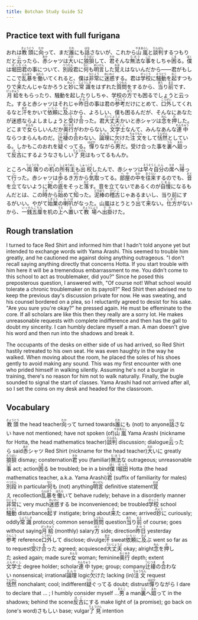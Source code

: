 ```yaml
---
title: Botchan Study Guide 52
---
```


## Practice text with full furigana

<p>
おれは<ruby><rb>教頭</rb><rt>きょうとう</rt></ruby>に<ruby><rb>向</rb><rt>むか</rt></ruby>って、まだ<ruby><rb>誰</rb><rt>だれ</rt></ruby>にも<ruby><rb>話</rb><rt>はな</rt></ruby>さないが、これから<ruby><rb>山嵐</rb><rt>やまあらし</rt></ruby>と<ruby><rb>談判</rb><rt>だんぱん</rt></ruby>するつもりだと<ruby><rb>云</rb><rt>い</rt></ruby>ったら、<ruby><rb>赤</rb><rt>あか</rt></ruby>シャツは<ruby><rb>大</rb><rt>おお</rt></ruby>いに<ruby><rb>狼狽</rb><rt>ろうばい</rt></ruby>して、<ruby><rb>君</rb><rt>きみ</rt></ruby>そんな<ruby><rb>無法</rb><rt>むほう</rt></ruby>な<ruby><rb>事</rb><rt>こと</rt></ruby>をしちゃ<ruby><rb>困</rb><rt>こま</rt></ruby>る。<ruby><rb>僕</rb><rt>ぼく</rt></ruby>は<ruby><rb>堀田</rb><rt>ほった</rt></ruby><ruby><rb>君</rb><rt>くん</rt></ruby>の事について、<ruby><rb>別段</rb><rt>べつだん</rt></ruby>君に<ruby><rb>何</rb><rt>なに</rt></ruby>も<ruby><rb>明言</rb><rt>めいげん</rt></ruby>した<ruby><rb>覚</rb><rt>おぼ</rt></ruby>えはないんだから――君がもしここで<ruby><rb>乱暴</rb><rt>らんぼう</rt></ruby>を<ruby><rb>働</rb><rt>はたら</rt></ruby>いてくれると、僕は<ruby><rb>非常</rb><rt>ひじょう</rt></ruby>に<ruby><rb>迷惑</rb><rt>めいわく</rt></ruby>する。君は<ruby><rb>学校</rb><rt>がっこう</rt></ruby>に<ruby><rb>騒動</rb><rt>そうどう</rt></ruby>を<ruby><rb>起</rb><rt>おこ</rt></ruby>すつもりで<ruby><rb>来</rb><rt>き</rt></ruby>たんじゃなかろうと<ruby><rb>妙</rb><rt>みょう</rt></ruby>に<ruby><rb>常識</rb><rt>じょうしき</rt></ruby>をはずれた<ruby><rb>質問</rb><rt>しつもん</rt></ruby>をするから、<ruby><rb>当</rb><rt>あた</rt></ruby>り<ruby><rb>前</rb><rt>まえ</rt></ruby>です、<ruby><rb>月給</rb><rt>げっきゅう</rt></ruby>をもらったり、騒動を起したりしちゃ、学校の<ruby><rb>方</rb><rt>ほう</rt></ruby>でも困るでしょうと云った。すると赤シャツはそれじゃ<ruby><rb>昨日</rb><rt>きのう</rt></ruby>の事は君の<ruby><rb>参考</rb><rt>さんこう</rt></ruby>だけにとめて、<ruby><rb>口外</rb><rt>こうがい</rt></ruby>してくれるなと<ruby><rb>汗</rb><rt>あせ</rt></ruby>をかいて<ruby><rb>依頼</rb><rt>いらい</rt></ruby>に<ruby><rb>及</rb><rt>およ</rt></ruby>ぶから、よろしい、僕も困るんだが、そんなにあなたが迷惑ならよしましょうと<ruby><rb>受</rb><rt>う</rt></ruby>け<ruby><rb>合</rb><rt>あ</rt></ruby>った。君<ruby><rb>大丈夫</rb><rt>だいじょうぶ</rt></ruby>かいと赤シャツは<ruby><rb>念</rb><rt>ねん</rt></ruby>を<ruby><rb>押</rb><rt>お</rt></ruby>した。どこまで<ruby><rb>女</rb><rt>おんな</rt></ruby>らしいんだか<ruby><rb>奥行</rb><rt>おくゆき</rt></ruby>がわからない。<ruby><rb>文学士</rb><rt>ぶんがくし</rt></ruby>なんて、みんなあんな<ruby><rb>連中</rb><rt>れんちゅう</rt></ruby>ならつまらんものだ。<ruby><rb>辻褄</rb><rt>つじつま</rt></ruby>の<ruby><rb>合</rb><rt>あ</rt></ruby>わない、<ruby><rb>論理</rb><rt>ろんり</rt></ruby>に<ruby><rb>欠</rb><rt>か</rt></ruby>けた<ruby><rb>注文</rb><rt>ちゅうもん</rt></ruby>をして<ruby><rb>恬然</rb><rt>てんぜん</rt></ruby>としている。しかもこのおれを<ruby><rb>疑</rb><rt>うた</rt></ruby>ぐってる。<ruby><rb>憚</rb><rt>はばか</rt></ruby>りながら<ruby><rb>男</rb><rt>おとこ</rt></ruby>だ。受け合った事を<ruby><rb>裏</rb><rt>うら</rt></ruby>へ<ruby><rb>廻</rb><rt>まわ</rt></ruby>って<ruby><rb>反古</rb><rt>ほご</rt></ruby>にするようなさもしい<ruby><rb>了見</rb><rt>りょうけん</rt></ruby>はもってるもんか。
</p>

<p>
ところへ<ruby><rb>両隣</rb><rt>りょうどな</rt></ruby>りの<ruby><rb>机</rb><rt>つくえ</rt></ruby>の<ruby><rb>所有主</rb><rt>しょゆうぬし</rt></ruby>も<ruby><rb>出校</rb><rt>しゅっこう</rt></ruby>したんで、赤シャツは<ruby><rb>早々</rb><rt>そうそう</rt></ruby><ruby><rb>自分</rb><rt>じぶん</rt></ruby>の<ruby><rb>席</rb><rt>せき</rt></ruby>へ<ruby><rb>帰</rb><rt>かえ</rt></ruby>って<ruby><rb>行</rb><rt>い</rt></ruby>った。赤シャツは<ruby><rb>歩</rb><rt>あ</rt></ruby>るき<ruby><rb>方</rb><rt>かた</rt></ruby>から<ruby><rb>気取</rb><rt>きど</rt></ruby>ってる。<ruby><rb>部屋</rb><rt>へや</rt></ruby>の<ruby><rb>中</rb><rt>なか</rt></ruby>を<ruby><rb>往来</rb><rt>おうらい</rt></ruby>するのでも、<ruby><rb>音</rb><rt>おと</rt></ruby>を<ruby><rb>立</rb><rt>た</rt></ruby>てないように<ruby><rb>靴</rb><rt>くつ</rt></ruby>の<ruby><rb>底</rb><rt>そこ</rt></ruby>をそっと<ruby><rb>落</rb><rt>おと</rt></ruby>す。音を立てないであるくのが<ruby><rb>自慢</rb><rt>じまん</rt></ruby>になるもんだとは、この<ruby><rb>時</rb><rt>とき</rt></ruby>から<ruby><rb>始</rb><rt>はじ</rt></ruby>めて<ruby><rb>知</rb><rt>し</rt></ruby>った。<ruby><rb>泥棒</rb><rt>どろぼう</rt></ruby>の<ruby><rb>稽古</rb><rt>けいこ</rt></ruby>じゃあるまいし、当り前にするがいい。やがて<ruby><rb>始業</rb><rt>しぎょう</rt></ruby>の<ruby><rb>喇叭</rb><rt>らっぱ</rt></ruby>がなった。山嵐はとうとう<ruby><rb>出</rb><rt>で</rt></ruby>て<ruby><rb>来</rb><rt>こ</rt></ruby>ない。<ruby><rb>仕方</rb><rt>しかた</rt></ruby>がないから、<ruby><rb>一銭五厘</rb><rt>いっせんごりん</rt></ruby>を机の<ruby><rb>上</rb><rt>うえ</rt></ruby>へ<ruby><rb>置</rb><rt>お</rt></ruby>いて<ruby><rb>教場</rb><rt>きょうじょう</rt></ruby>へ<ruby><rb>出掛</rb><rt>でか</rt></ruby>けた。
</p>


## Rough translation

I turned to face Red Shirt and informed him that I hadn't told anyone yet but intended to exchange words with Yama Arashi. This seemed to trouble him greatly, and he cautioned me against doing anything outrageous. "I don't recall saying anything directly that concerns Hotta. If you start trouble with him here it will be a tremendous embarrassment to me. You didn't come to this school to act as troublemaker, did you?" Since he posed this preposterous question, I answered with, "Of course not! What school would tolerate a chronic troublemaker on its payroll?" Red Shirt then advised me to keep the previous day's discussion private for now. He was sweating, and his counsel bordered on a plea, so I reluctantly agreed to desist for his sake. "Are you sure you're okay?" he pressed again. He must be effeminate to the core. If all scholars are like this then they really are a sorry lot. He makes unreasonable requests with complete indifference and then has the gall to doubt my sincerity. I can humbly declare myself a man. A man doesn't give his word and then run into the shadows and break it.

The occupants of the desks on either side of us had arrived, so Red Shirt hastily retreated to his own seat. He was even haughty in the way he walked. When moving about the room, he placed the soles of his shoes gently to avoid making any sound. This was my first encounter with one who prided himself in walking silently. Assuming he's not a burglar in training, there's no reason for him not to walk naturally. Finally, the bugle sounded to signal the start of classes. Yama Arashi had not arrived after all, so I set the coins on my desk and headed for the classroom. 


## Vocabulary

<p>
<span className="vocabstudy"><ruby><rb>教頭</rb><rt>きょうとう</rt></ruby>&nbsp;the head teacher</span><span className="vocabstudy"><ruby><rb>向</rb><rt>むか</rt></ruby>って&nbsp;turned towards</span><span className="vocabstudy"><ruby><rb>誰</rb><rt>だれ</rt></ruby>にも&nbsp;(not) to anyone</span><span className="vocabstudy"><ruby><rb>話</rb><rt>はな</rt></ruby>さない&nbsp;have not mentioned; have not spoken (of)</span><span className="vocabstudy"><ruby><rb>山嵐</rb><rt>やまあらし</rt></ruby>&nbsp;Yama Arashi (nickname for Hotta, the head mathematics teacher)</span><span className="vocabstudy"><ruby><rb>談判</rb><rt>だんぱん</rt></ruby>&nbsp;discussion; dialogue</span><span className="vocabstudy"><ruby><rb>云</rb><rt>い</rt></ruby>ったら&nbsp;said</span><span className="vocabstudy"><ruby><rb>赤</rb><rt>あか</rt></ruby>シャツ&nbsp;Red Shirt (nickname for the head teacher)</span><span className="vocabstudy"><ruby><rb>大</rb><rt>おお</rt></ruby>いに&nbsp;greatly</span><span className="vocabstudy"><ruby><rb>狼狽</rb><rt>ろうばい</rt></ruby>&nbsp;dismay; consternation</span><span className="vocabstudy"><ruby><rb>君</rb><rt>きみ</rt></ruby>&nbsp;you (familiar)</span><span className="vocabstudy"><ruby><rb>無法</rb><rt>むほう</rt></ruby>な&nbsp;outrageous; unreasonable</span><span className="vocabstudy"><ruby><rb>事</rb><rt>こと</rt></ruby>&nbsp;act; action</span><span className="vocabstudy"><ruby><rb>困</rb><rt>こま</rt></ruby>る&nbsp;be troubled; be in a bind</span><span className="vocabstudy"><ruby><rb>僕</rb><rt>ぼく</rt></ruby>&nbsp;I</span><span className="vocabstudy"><ruby><rb>堀田</rb><rt>ほった</rt></ruby>&nbsp;Hotta (the head mathematics teacher, a.k.a. Yama Arashi)</span><span className="vocabstudy"><ruby><rb>君</rb><rt>くん</rt></ruby>&nbsp;(suffix of familiarity for males)</span><span className="vocabstudy"><ruby><rb>別段</rb><rt>べつだん</rt></ruby>&nbsp;in particular</span><span className="vocabstudy"><ruby><rb>何</rb><rt>なに</rt></ruby>も&nbsp;(not) anything</span><span className="vocabstudy"><ruby><rb>明言</rb><rt>めいげん</rt></ruby>&nbsp;definitive statement</span><span className="vocabstudy"><ruby><rb>覚</rb><rt>おぼ</rt></ruby>え&nbsp;recollection</span><span className="vocabstudy"><ruby><rb>乱暴</rb><rt>らんぼう</rt></ruby>を<ruby><rb>働</rb><rt>はたら</rt></ruby>いて&nbsp;behave rudely; behave in a disorderly manner</span><span className="vocabstudy"><ruby><rb>非常</rb><rt>ひじょう</rt></ruby>に&nbsp;very much</span><span className="vocabstudy"><ruby><rb>迷惑</rb><rt>めいわく</rt></ruby>する&nbsp;be inconvenienced; be troubled</span><span className="vocabstudy"><ruby><rb>学校</rb><rt>がっこう</rt></ruby>&nbsp;school</span><span className="vocabstudy"><ruby><rb>騒動</rb><rt>そうどう</rt></ruby>&nbsp;disturbance</span><span className="vocabstudy"><ruby><rb>起</rb><rt>おこ</rt></ruby>す&nbsp;instigate; bring about</span><span className="vocabstudy"><ruby><rb>来</rb><rt>き</rt></ruby>た&nbsp;came; arrived</span><span className="vocabstudy"><ruby><rb>妙</rb><rt>みょう</rt></ruby>に&nbsp;curiously; oddly</span><span className="vocabstudy"><ruby><rb>常識</rb><rt>じょうしき</rt></ruby>&nbsp;protocol; common sense</span><span className="vocabstudy"><ruby><rb>質問</rb><rt>しつもん</rt></ruby>&nbsp;question</span><span className="vocabstudy"><ruby><rb>当</rb><rt>あた</rt></ruby>り<ruby><rb>前</rb><rt>まえ</rt></ruby>&nbsp;of course; goes without saying</span><span className="vocabstudy"><ruby><rb>月給</rb><rt>げっきゅう</rt></ruby>&nbsp;(monthly) salary</span><span className="vocabstudy"><ruby><rb>方</rb><rt>ほう</rt></ruby>&nbsp;side; direction</span><span className="vocabstudy"><ruby><rb>昨日</rb><rt>きのう</rt></ruby>&nbsp;yesterday</span><span className="vocabstudy"><ruby><rb>参考</rb><rt>さんこう</rt></ruby>&nbsp;reference</span><span className="vocabstudy"><ruby><rb>口外</rb><rt>こうがい</rt></ruby>して&nbsp;disclose; divulge</span><span className="vocabstudy"><ruby><rb>汗</rb><rt>あせ</rt></ruby>&nbsp;sweat</span><span className="vocabstudy"><ruby><rb>依頼</rb><rt>いらい</rt></ruby>に<ruby><rb>及</rb><rt>およ</rt></ruby>ぶ&nbsp;went so far as to request</span><span className="vocabstudy"><ruby><rb>受</rb><rt>う</rt></ruby>け<ruby><rb>合</rb><rt>あ</rt></ruby>った&nbsp;agreed; acquiesced</span><span className="vocabstudy"><ruby><rb>大丈夫</rb><rt>だいじょうぶ</rt></ruby>&nbsp;okay; alright</span><span className="vocabstudy"><ruby><rb>念</rb><rt>ねん</rt></ruby>を<ruby><rb>押</rb><rt>お</rt></ruby>した&nbsp;asked again; made sure</span><span className="vocabstudy"><ruby><rb>女</rb><rt>おんな</rt></ruby>&nbsp;woman; feminine</span><span className="vocabstudy"><ruby><rb>奥行</rb><rt>おくゆき</rt></ruby>&nbsp;depth; extent</span><span className="vocabstudy"><ruby><rb>文学士</rb><rt>ぶんがくし</rt></ruby>&nbsp;degree holder; scholar</span><span className="vocabstudy"><ruby><rb>連中</rb><rt>れんちゅう</rt></ruby>&nbsp;type; group; company</span><span className="vocabstudy"><ruby><rb>辻褄</rb><rt>つじつま</rt></ruby>の<ruby><rb>合</rb><rt>あ</rt></ruby>わない&nbsp;nonsensical; irrational</span><span className="vocabstudy"><ruby><rb>論理</rb><rt>ろんり</rt></ruby>&nbsp;logic</span><span className="vocabstudy"><ruby><rb>欠</rb><rt>か</rt></ruby>けた&nbsp;lacking (in)</span><span className="vocabstudy"><ruby><rb>注文</rb><rt>ちゅうもん</rt></ruby>&nbsp;request</span><span className="vocabstudy"><ruby><rb>恬然</rb><rt>てんぜん</rt></ruby>&nbsp;nonchalant; cool; indifferent</span><span className="vocabstudy"><ruby><rb>疑</rb><rt>うた</rt></ruby>ぐってる&nbsp;doubt; distrust</span><span className="vocabstudy"><ruby><rb>憚</rb><rt>はばか</rt></ruby>りながら&nbsp;I dare to declare that ... ; I humbly consider myself ...</span><span className="vocabstudy"><ruby><rb>男</rb><rt>おとこ</rt></ruby>&nbsp;a man</span><span className="vocabstudy"><ruby><rb>裏</rb><rt>うら</rt></ruby>へ<ruby><rb>廻</rb><rt>まわ</rt></ruby>って&nbsp;in the shadows; behind the scene</span><span className="vocabstudy"><ruby><rb>反古</rb><rt>ほご</rt></ruby>にする&nbsp;make light of (a promise); go back on (one's word)</span><span className="vocabstudy">さもしい&nbsp;base; vulgar</span><span className="vocabstudy"><ruby><rb>了見</rb><rt>りょうけん</rt></ruby>&nbsp;intention</span>

</p>
